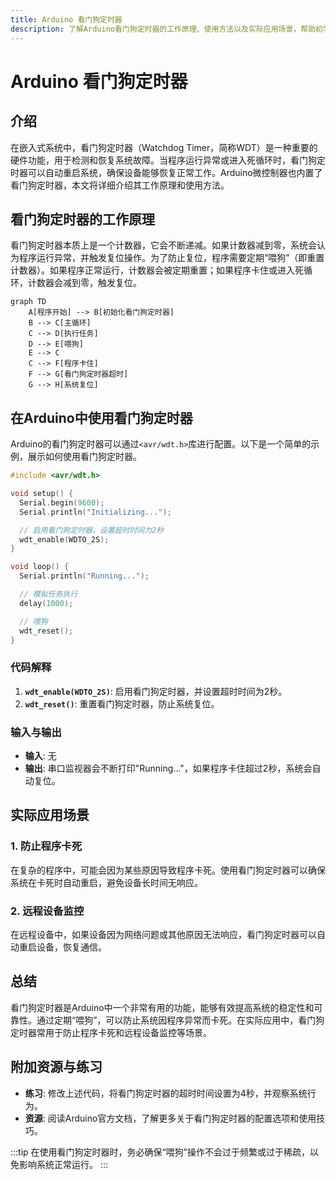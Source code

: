```yaml
---
title: Arduino 看门狗定时器
description: 了解Arduino看门狗定时器的工作原理、使用方法以及实际应用场景，帮助初学者掌握这一重要功能。
---
```


# Arduino 看门狗定时器

## 介绍

在嵌入式系统中，看门狗定时器（Watchdog Timer，简称WDT）是一种重要的硬件功能，用于检测和恢复系统故障。当程序运行异常或进入死循环时，看门狗定时器可以自动重启系统，确保设备能够恢复正常工作。Arduino微控制器也内置了看门狗定时器，本文将详细介绍其工作原理和使用方法。

## 看门狗定时器的工作原理

看门狗定时器本质上是一个计数器，它会不断递减。如果计数器减到零，系统会认为程序运行异常，并触发复位操作。为了防止复位，程序需要定期“喂狗”（即重置计数器）。如果程序正常运行，计数器会被定期重置；如果程序卡住或进入死循环，计数器会减到零，触发复位。

```mermaid
graph TD
    A[程序开始] --> B[初始化看门狗定时器]
    B --> C[主循环]
    C --> D[执行任务]
    D --> E[喂狗]
    E --> C
    C --> F[程序卡住]
    F --> G[看门狗定时器超时]
    G --> H[系统复位]
```

## 在Arduino中使用看门狗定时器

Arduino的看门狗定时器可以通过`<avr/wdt.h>`库进行配置。以下是一个简单的示例，展示如何使用看门狗定时器。

```cpp
#include <avr/wdt.h>

void setup() {
  Serial.begin(9600);
  Serial.println("Initializing...");

  // 启用看门狗定时器，设置超时时间为2秒
  wdt_enable(WDTO_2S);
}

void loop() {
  Serial.println("Running...");

  // 模拟任务执行
  delay(1000);

  // 喂狗
  wdt_reset();
}
```

### 代码解释

1. **`wdt_enable(WDTO_2S)`**: 启用看门狗定时器，并设置超时时间为2秒。
2. **`wdt_reset()`**: 重置看门狗定时器，防止系统复位。

### 输入与输出

- **输入**: 无
- **输出**: 串口监视器会不断打印"Running..."，如果程序卡住超过2秒，系统会自动复位。

## 实际应用场景

### 1. 防止程序卡死

在复杂的程序中，可能会因为某些原因导致程序卡死。使用看门狗定时器可以确保系统在卡死时自动重启，避免设备长时间无响应。

### 2. 远程设备监控

在远程设备中，如果设备因为网络问题或其他原因无法响应，看门狗定时器可以自动重启设备，恢复通信。

## 总结

看门狗定时器是Arduino中一个非常有用的功能，能够有效提高系统的稳定性和可靠性。通过定期“喂狗”，可以防止系统因程序异常而卡死。在实际应用中，看门狗定时器常用于防止程序卡死和远程设备监控等场景。

## 附加资源与练习

- **练习**: 修改上述代码，将看门狗定时器的超时时间设置为4秒，并观察系统行为。
- **资源**: 阅读Arduino官方文档，了解更多关于看门狗定时器的配置选项和使用技巧。

:::tip
在使用看门狗定时器时，务必确保“喂狗”操作不会过于频繁或过于稀疏，以免影响系统正常运行。
:::